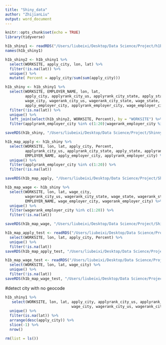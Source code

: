 ```yaml
---
title: "Shiny_data"
author: "ZhijianLiu"
output: word_document
---
```


```r
knitr::opts_chunk$set(echo = TRUE)
library(tidyverse)
```

```r
h1b_shiny1 <- readRDS("/Users/liubeixi/Desktop/Data Science/Project/h1b.rds")
names(h1b_shiny1)
```
```r
h1b_shiny2 <- h1b_shiny1 %>%
  select(WORKSITE, apply_city, lon, lat) %>%
  filter(!is.na(lat)) %>%
  unique() %>%
  mutate( Percent = apply_city/sum(sum(apply_city)))

h1b_shiny <- h1b_shiny1 %>%
  select(WORKSITE, EMPLOYER_NAME, lon, lat, 
         apply_city, applyrank_city_us, applyrank_city_state, apply_state, applyrank_state,
         wage_city, wagerank_city_us, wagerank_city_state, wage_state, wagerank_state,
         apply_employer_city, applyrank_employer_city, wage_employer_city, wagerank_employer_city) %>%
  filter(!is.na(lat)) %>%
  unique() %>%
  left_join(select(h1b_shiny2, WORKSITE, Percent), by = "WORKSITE") %>%
  filter(applyrank_employer_city %in% c(1:20)|wagerank_employer_city %in% c(1:20))

saveRDS(h1b_shiny, "/Users/liubeixi/Desktop/Data Science/Project/Shinny/H1B/data/h1b_shiny.rds")
```
```r
h1b_map_apply <- h1b_shiny %>%
  select(WORKSITE, lon, lat, apply_city, Percent,
         applyrank_city_us, applyrank_city_state, apply_state, applyrank_state,
         EMPLOYER_NAME, apply_employer_city, applyrank_employer_city) %>%
  unique() %>%
  filter(applyrank_employer_city %in% c(1:20)) %>%
  filter(!is.na(lat))

saveRDS(h1b_map_apply, "/Users/liubeixi/Desktop/Data Science/Project/Shinny/H1B/data/h1b_map_apply.rds")
```
```r
h1b_map_wage <- h1b_shiny %>%
  select(WORKSITE, lon, lat, wage_city, 
         wagerank_city_us, wagerank_city_state, wage_state, wagerank_state,
         EMPLOYER_NAME, wage_employer_city, wagerank_employer_city) %>%
  unique() %>%
  filter(wagerank_employer_city %in% c(1:20)) %>%
  filter(!is.na(lat))

saveRDS(h1b_map_wage, "/Users/liubeixi/Desktop/Data Science/Project/Shinny/H1B/data/h1b_map_wage.rds")
```
```r
h1b_map_apply_test <- readRDS("/Users/liubeixi/Desktop/Data Science/Project/Shinny/H1B/data/h1b_shiny.rds") %>%
  select(WORKSITE, lon, lat, apply_city, Percent) %>%
  unique() %>%
  filter(!is.na(lat))
saveRDS(h1b_map_apply_test, "/Users/liubeixi/Desktop/Data Science/Project/Shinny/H1B/data/h1b_map_apply_test.rds")
```
```r
h1b_map_wage_test <- readRDS("/Users/liubeixi/Desktop/Data Science/Project/Shinny/H1B/data/h1b_shiny.rds") %>%
  select(WORKSITE, lon, lat, wage_city) %>%
  unique() %>%
  filter(!is.na(lat))
saveRDS(h1b_map_wage_test, "/Users/liubeixi/Desktop/Data Science/Project/Shinny/H1B/data/h1b_map_wage_test.rds")
```
#detect city with no geocode
```r
h1b_shiny1 %>%
   select(WORKSITE, lon, lat, apply_city, applyrank_city_us, applyrank_city_state, apply_state, applyrank_state,
                              wage_city, wagerank_city_us, wagerank_city_state, wage_state, wagerank_state) %>%
  unique() %>%
  filter(is.na(lat)) %>%
  arrange(desc(apply_city)) %>%
  slice(-1) %>%
  nrow()

rm(list = ls())
```